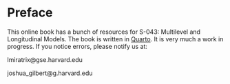 # Preface {.unnumbered}

This online book has a bunch of resources for S-043: Multilevel and Longitudinal Models. The book is written in [Quarto](https://quarto.org/). It is very much a work in progress. If you notice errors, please notify us at:

lmiratrix\@gse.harvard.edu

joshua_gilbert\@g.harvard.edu
